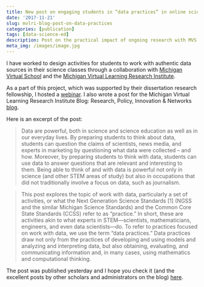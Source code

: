 ```yaml
---
title: New post on engaging students in “data practices” in online science classes (in the MVLRI Research, Policy, Innovation & Networks blog)
date: '2017-11-21'
slug: mvlri-blog-post-on-data-practices
categories: [publication]
tags: [data-science-ed]
description: Post on the practical impact of ongoing research with MVS and MVLRI
meta_img: /images/image.jpg
---
```


I have worked to design activities for students to work with authentic data sources in their science classes through a collaboration with [Michigan Virtual School](https://michiganvirtual.org) and the [Michigan Virtual Learning Research Institute](https://mvlri.org/). 

As a part of this project, which was supported by their dissertation research fellowship, I hosted a [webinar](https://jrosen48.github.io/blog/mvlri-webinar/). I also wrote a post for the Michigan Virtual Learning Research Institute Blog: Research, Policy, Innovation & Networks [blog](https://mvlri.org/blog).

Here is an excerpt of the post:

> Data are powerful, both in science and science education as well as in our everyday lives. By preparing students to think about data, students can question the claims of scientists, news media, and experts in marketing by questioning what data were collected – and how. Moreover, by preparing students to think with data, students can use data to answer questions that are relevant and interesting to them. Being able to think of and with data is powerful not only in science (and other STEM areas of study) but also in occupations that did not traditionally involve a focus on data, such as journalism.

> This post explores the topic of work with data, particularly a set of activities, or what the Next Generation Science Standards [1] (NGSS and the similar Michigan Science Standards) and the Common Core State Standards (CCSS) refer to as “practice.” In short, these are activities akin to what experts in STEM—scientists, mathematicians, engineers, and even data scientists—do. To refer to practices focused on work with data, we use the term “data practices.” Data practices draw not only from the practices of developing and using models and analyzing and interpreting data, but also obtaining, evaluating, and communicating information and, in many cases, using mathematics and computational thinking.

The post was published yesterday and I hope you check it (and the excellent posts by other scholars and administrators on the blog) [here](https://mvlri.org/blog/opportunities-engaging-students-data-practices-online-science-classes/).
